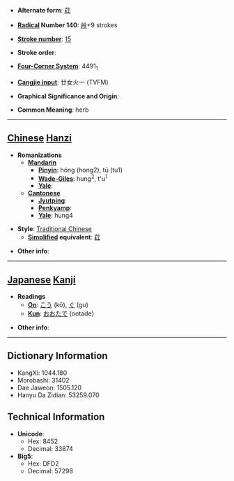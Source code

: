 * '''Alternate form''': [[荭]]

* '''[[Wiktionary:Chinese radical index| Radical]] Number 140''': [[Wiktionary:Chinese radical index 艸|艸]]+9 strokes

* '''[[Wiktionary:Chinese total strokes index|Stroke number]]''': [[Wiktionary:Chinese total strokes index 15|15]]

* '''Stroke order''': 

* '''[[Wiktionary:Chinese four corner index|Four-Corner System]]''': 4491<sub>1</sub>

* '''[[Wiktionary:Chinese Cangjie index|Cangjie input]]''': 廿女火一 (TVFM)

* '''Graphical Significance and Origin''': 

* '''Common Meaning''': herb

----

== [[Chinese]] [[Hanzi]] ==

* '''Romanizations'''
** '''[[Mandarin]]'''
*** '''[[Pinyin]]''': hóng (hong2), tū (tu1)
*** '''[[Wade-Giles]]''': hung<sup>2</sup>, t'u<sup>1</sup>
*** '''[[Yale]]''': 
** '''[[Cantonese]]'''
*** '''[[Jyutping]]''':
*** '''[[Penkyamp]]''': 
*** '''[[Yale]]''': hung4

* '''Style''': [[Traditional Chinese]] 
** '''[[Simplified Chinese|Simplified]] equivalent''': [[荭]]

* '''Other info''': 

----

== [[Japanese]] [[Kanji]] ==

* '''Readings'''
** '''[[On]]''': [[こう]] (kō), [[ぐ]] (gu)
** '''[[Kun]]''': [[おおたで]] (ootade)

* '''Other info''':  

----

== Dictionary Information ==

* KangXi: 1044.180
* Morobashi: 31402
* Dae Jaweon: 1505.120
* Hanyu Da Zidian: 53259.070

== Technical Information ==

* '''Unicode''':
** Hex: 8452
** Decimal: 33874
* '''Big5''':
** Hex: DFD2
** Decimal: 57298